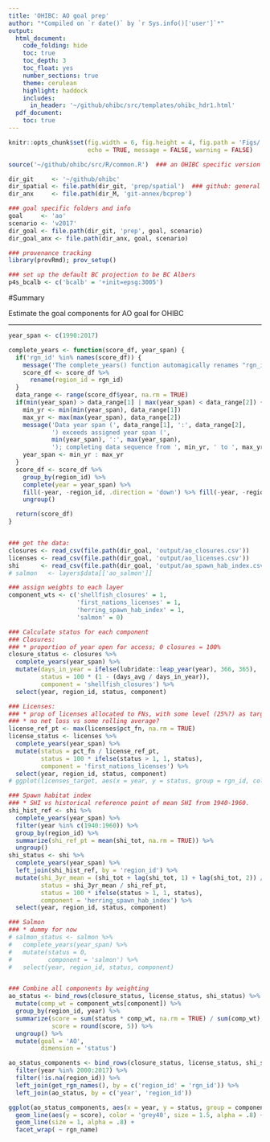 ```yaml
---
title: 'OHIBC: AO goal prep'
author: "*Compiled on `r date()` by `r Sys.info()['user']`*"
output: 
  html_document:
    code_folding: hide
    toc: true
    toc_depth: 3
    toc_float: yes
    number_sections: true
    theme: cerulean
    highlight: haddock
    includes: 
      in_header: '~/github/ohibc/src/templates/ohibc_hdr1.html'
  pdf_document:
    toc: true
---
```


``` r

knitr::opts_chunk$set(fig.width = 6, fig.height = 4, fig.path = 'Figs/',
                      echo = TRUE, message = FALSE, warning = FALSE)

source('~/github/ohibc/src/R/common.R')  ### an OHIBC specific version of common.R

dir_git     <- '~/github/ohibc'
dir_spatial <- file.path(dir_git, 'prep/spatial')  ### github: general buffer region shapefiles
dir_anx     <- file.path(dir_M, 'git-annex/bcprep')

### goal specific folders and info
goal     <- 'ao'
scenario <- 'v2017'
dir_goal <- file.path(dir_git, 'prep', goal, scenario)
dir_goal_anx <- file.path(dir_anx, goal, scenario)

### provenance tracking
library(provRmd); prov_setup()

### set up the default BC projection to be BC Albers
p4s_bcalb <- c('bcalb' = '+init=epsg:3005')

```

#Summary

Estimate the goal components for AO goal for OHIBC

***

``` r

year_span <- c(1990:2017)

complete_years <- function(score_df, year_span) {
  if('rgn_id' %in% names(score_df)) {
    message('The complete_years() function automagically renames "rgn_id" to "region_id" for your convenience.')
    score_df <- score_df %>%
      rename(region_id = rgn_id)
  }
  data_range <- range(score_df$year, na.rm = TRUE)
  if(min(year_span) > data_range[1] | max(year_span) < data_range[2]) {
    min_yr <- min(min(year_span), data_range[1])
    max_yr <- max(max(year_span), data_range[2])
    message('Data year span (', data_range[1], ':', data_range[2],
            ') exceeds assigned year span (',
            min(year_span), ':', max(year_span),
            '); completing data sequence from ', min_yr, ' to ', max_yr, '.')
    year_span <- min_yr : max_yr
  }
  score_df <- score_df %>%
    group_by(region_id) %>%
    complete(year = year_span) %>%
    fill(-year, -region_id, .direction = 'down') %>% fill(-year, -region_id, .direction = 'up') %>%
    ungroup()

  return(score_df)
}


### get the data:
closures <- read_csv(file.path(dir_goal, 'output/ao_closures.csv'))
licenses <- read_csv(file.path(dir_goal, 'output/ao_licenses.csv'))
shi      <- read_csv(file.path(dir_goal, 'output/ao_spawn_hab_index.csv'))
# salmon   <- layers$data[['ao_salmon']]

### assign weights to each layer
component_wts <- c('shellfish_closures' = 1,
                   'first_nations_licenses' = 1,
                   'herring_spawn_hab_index' = 1,
                   'salmon' = 0)

### Calculate status for each component
### Closures:
### * proportion of year open for access; 0 closures = 100%
closure_status <- closures %>%
  complete_years(year_span) %>%
  mutate(days_in_year = ifelse(lubridate::leap_year(year), 366, 365),
         status = 100 * (1 - (days_avg / days_in_year)),
         component = 'shellfish_closures') %>%
  select(year, region_id, status, component)

### Licenses:
### * prop of licenses allocated to FNs, with some level (25%?) as target?
### * no net loss vs some rolling average?
license_ref_pt <- max(licenses$pct_fn, na.rm = TRUE)
license_status <- licenses %>%
  complete_years(year_span) %>%
  mutate(status = pct_fn / license_ref_pt,
         status = 100 * ifelse(status > 1, 1, status),
         component = 'first_nations_licenses') %>%
  select(year, region_id, status, component)
# ggplot(licenses_target, aes(x = year, y = status, group = rgn_id, color = rgn_id)) + geom_line()

### Spawn habitat index
### * SHI vs historical reference point of mean SHI from 1940-1960.
shi_hist_ref <- shi %>%
  complete_years(year_span) %>%
  filter(year %in% c(1940:1960)) %>%
  group_by(region_id) %>%
  summarize(shi_ref_pt = mean(shi_tot, na.rm = TRUE)) %>%
  ungroup()
shi_status <- shi %>%
  complete_years(year_span) %>%
  left_join(shi_hist_ref, by = 'region_id') %>%
  mutate(shi_3yr_mean = (shi_tot + lag(shi_tot, 1) + lag(shi_tot, 2)) / 3,
         status = shi_3yr_mean / shi_ref_pt,
         status = 100 * ifelse(status > 1, 1, status),
         component = 'herring_spawn_hab_index') %>%
  select(year, region_id, status, component)

### Salmon
### * dummy for now
# salmon_status <- salmon %>%
#   complete_years(year_span) %>%
#   mutate(status = 0,
#          component = 'salmon') %>%
#   select(year, region_id, status, component)


### Combine all components by weighting
ao_status <- bind_rows(closure_status, license_status, shi_status) %>% # , salmon_status) %>%
  mutate(comp_wt = component_wts[component]) %>%
  group_by(region_id, year) %>%
  summarize(score = sum(status * comp_wt, na.rm = TRUE) / sum(comp_wt),
            score = round(score, 5)) %>%
  ungroup() %>%
  mutate(goal = 'AO',
         dimension = 'status')

ao_status_components <- bind_rows(closure_status, license_status, shi_status) %>%
  filter(year %in% 2000:2017) %>%
  filter(!is.na(region_id)) %>%
  left_join(get_rgn_names(), by = c('region_id' = 'rgn_id')) %>%
  left_join(ao_status, by = c('year', 'region_id'))

ggplot(ao_status_components, aes(x = year, y = status, group = component, color = component)) +
  geom_line(aes(y = score), color = 'grey40', size = 1.5, alpha = .8) +
  geom_line(size = 1, alpha = .8) +
  facet_wrap( ~ rgn_name)


```
